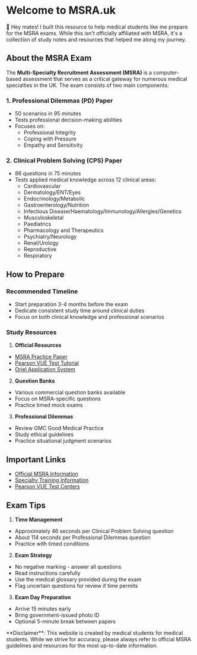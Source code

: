 
# Welcome to MSRA.uk

👋 Hey mates! I built this resource to help medical students like me prepare for the MSRA exams. While this isn't officially affiliated with MSRA, it's a collection of study notes and resources that helped me along my journey.

## About the MSRA Exam

The **Multi-Specialty Recruitment Assessment (MSRA)** is a computer-based assessment that serves as a critical gateway for numerous medical specialties in the UK. The exam consists of two main components:

### 1. Professional Dilemmas (PD) Paper
- 50 scenarios in 95 minutes
- Tests professional decision-making abilities
- Focuses on:
  - Professional Integrity
  - Coping with Pressure
  - Empathy and Sensitivity

### 2. Clinical Problem Solving (CPS) Paper
- 86 questions in 75 minutes
- Tests applied medical knowledge across 12 clinical areas:
  - Cardiovascular
  - Dermatology/ENT/Eyes
  - Endocrinology/Metabolic
  - Gastroenterology/Nutrition
  - Infectious Disease/Haematology/Immunology/Allergies/Genetics
  - Musculoskeletal
  - Paediatrics
  - Pharmacology and Therapeutics
  - Psychiatry/Neurology
  - Renal/Urology
  - Reproductive
  - Respiratory

## How to Prepare

### Recommended Timeline
- Start preparation 3-4 months before the exam
- Dedicate consistent study time around clinical duties
- Focus on both clinical knowledge and professional scenarios

### Study Resources
1. **Official Resources**
- [MSRA Practice Paper](https://gprecruitment.hee.nhs.uk/Recruitment/Applicant-Guidance/MSRA)
- [Pearson VUE Test Tutorial](https://www.pearsonvue.com)
- [Oriel Application System](https://www.oriel.nhs.uk)

2. **Question Banks**
- Various commercial question banks available
- Focus on MSRA-specific questions
- Practice timed mock exams

3. **Professional Dilemmas**
- Review GMC Good Medical Practice
- Study ethical guidelines
- Practice situational judgment scenarios

## Important Links

- [Official MSRA Information](https://gprecruitment.hee.nhs.uk/Recruitment/Applicant-Guidance/MSRA)
- [Specialty Training Information](https://specialtytraining.hee.nhs.uk)
- [Pearson VUE Test Centers](https://www.pearsonvue.com)

## Exam Tips

1. **Time Management**
- Approximately 46 seconds per Clinical Problem Solving question
- About 114 seconds per Professional Dilemmas question
- Practice with timed conditions

2. **Exam Strategy**
- No negative marking - answer all questions
- Read instructions carefully
- Use the medical glossary provided during the exam
- Flag uncertain questions for review if time permits

3. **Exam Day Preparation**
- Arrive 15 minutes early
- Bring government-issued photo ID
- Optional 5-minute break between papers

<Callout type="warning">
**Disclaimer**: This website is created by medical students for medical students. While we strive for accuracy, please always refer to official MSRA guidelines and resources for the most up-to-date information.
</Callout>
